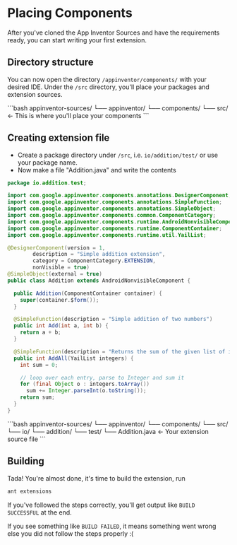 # Placing Components

After you've cloned the App Inventor Sources and have the requirements ready, you can start writing your first extension.

## Directory structure

You can now open the directory `/appinventor/components/` with your desired IDE. Under the `/src` directory, you'll place your packages and extension sources.

<Accordion title="Directory structure">
```bash
appinventor-sources/
  └── appinventor/
       └── components/
            └── src/         <- This is where you'll place your components
```
</Accordion>

## Creating extension file

- Create a package directory under `/src`, i.e. `io/addition/test/` or use your package name.
- Now make a file "Addition.java" and write the contents

```java
package io.addition.test;

import com.google.appinventor.components.annotations.DesignerComponent;
import com.google.appinventor.components.annotations.SimpleFunction;
import com.google.appinventor.components.annotations.SimpleObject;
import com.google.appinventor.components.common.ComponentCategory;
import com.google.appinventor.components.runtime.AndroidNonvisibleComponent;
import com.google.appinventor.components.runtime.ComponentContainer;
import com.google.appinventor.components.runtime.util.YailList;

@DesignerComponent(version = 1,
        description = "Simple addition extension",
        category = ComponentCategory.EXTENSION,
        nonVisible = true)
@SimpleObject(external = true)
public class Addition extends AndroidNonvisibleComponent {

  public Addition(ComponentContainer container) {
    super(container.$form());
  }

  @SimpleFunction(description = "Simple addition of two numbers")
  public int Add(int a, int b) {
    return a + b;
  }

  @SimpleFunction(description = "Returns the sum of the given list of integers.")
  public int AddAll(YailList integers) {
    int sum = 0;

    // loop over each entry, parse to Integer and sum it
    for (final Object o : integers.toArray())
      sum += Integer.parseInt(o.toString());
    return sum;
  }
}
```

<Accordion title="Updated Directory structure">
```bash
appinventor-sources/
  └── appinventor/
       └── components/
            └── src/
                 └── io/
                      └── addition/
                           └── test/
                                └── Addition.java           <- Your extension source file
```
</Accordion>


## Building

Tada! You're almost done, it's time to build the extension, run

```bash
ant extensions
```

<Success>If you've followed the steps correctly, you'll get output like `BUILD SUCCESSFUL` at the end.</Success>

<Error>If you see something like `BUILD FAILED`, it means something went wrong else you did not follow the steps properly :(</Error>